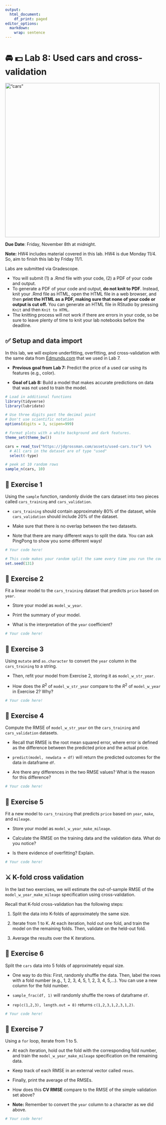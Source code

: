 ```yaml
---
output:
  html_document:
    df_print: paged
editor_options: 
  markdown: 
    wrap: sentence
---
```


# 🚘 💵 Lab 8: Used cars and cross-validation

<img src="img/cars.jpeg" alt="“cars”" width="500"/>\

**Due Date**: Friday, November 8th at midnight.

**Note:** HW4 includes material covered in this lab. HW4 is due Monday 11/4. So, aim to finish this lab by Friday 11/1.

Labs are submitted via Gradescope.

-   You will submit (1) a .Rmd file with your code, (2) a PDF of your code and output.
-   To generate a PDF of your code and output, **do not knit to PDF**. Instead, knit your .Rmd file as HTML, open the HTML file in a web browser, and then **print the HTML as a PDF, making sure that none of your code or output is cut off.** You can generate an HTML file in RStudio by pressing `Knit` and then `Knit to HTML`.
-   The knitting process will not work if there are errors in your code, so be sure to leave plenty of time to knit your lab notebooks before the deadline.

## ✅ Setup and data import

In this lab, we will explore underfitting, overfitting, and cross-validation with the same data from [Edmunds.com](https://edmunds.com) that we used in Lab 7.

-   **Previous goal from Lab 7:** Predict the price of a used car using its features (e.g., color).

-   **Goal of Lab 8:** Build a model that makes accurate predictions on data that was not used to train the model.

```r
# Load in additional functions
library(tidyverse)
library(lubridate)

# Use three digits past the decimal point
# Don't use scientific notation
options(digits = 3, scipen=999)

# Format plots with a white background and dark features.
theme_set(theme_bw())

cars = read_tsv("https://jdgrossman.com/assets/used-cars.tsv") %>% 
  # All cars in the dataset are of type "used"
  select(-type)

# peek at 10 random rows
sample_n(cars, 10)
```

## 🚀 Exercise 1

Using the `sample` function, randomly divide the cars dataset into two pieces called `cars_training` and `cars_validation`.

- `cars_training` should contain approximately 80\% of the dataset, while `cars_validation` should include 20\% of the dataset.

- Make sure that there is no overlap between the two datasets.

- Note that there are many different ways to split the data. You can ask PingPong to show you some different ways!

```r
# Your code here!

# This code makes your random split the same every time you run the code.
set.seed(131)

```

## 🚀 Exercise 2

Fit a linear model to the `cars_training` dataset that predicts `price` based on `year`.

- Store your model as `model_w_year`.

- Print the summary of your model.

- What is the interpretation of the `year` coefficient? 

```r
# Your code here!

```

## 🚀 Exercise 3

Using `mutate` and `as.character` to convert the `year` column in the `cars_training` to a string.

- Then, refit your model from Exercise 2, storing it as `model_w_str_year`.

- How does the $R^2$ of `model_w_str_year` compare to the $R^2$ of `model_w_year` in Exercise 2? Why?

```r
# Your code here!

```

## 🚀 Exercise 4

Compute the RMSE of `model_w_str_year` on the `cars_training` and `cars_validation` datasets.

- Recall that RMSE is the root mean squared error, where error is defined as the difference between the predicted price and the actual price.

- `predict(model, newdata = df)` will return the predicted outcomes for the data in dataframe `df`.

- Are there any differences in the two RMSE values? What is the reason for this difference? 

```r
# Your code here!


```

## 🚀 Exercise 5

Fit a new model to `cars_training` that predicts `price` based on `year`, `make`, and `mileage`.

- Store your model as `model_w_year_make_mileage`.

- Calculate the RMSE on the training data and the validation data. What do you notice?

- Is there evidence of overfitting? Explain.

```r
# Your code here!

```

## ⚔️ K-fold cross validation

In the last two exercises, we will estimate the out-of-sample RMSE of the `model_w_year_make_mileage` specification using cross-validation.

Recall that K-fold cross-validation has the following steps:

1. Split the data into K-folds of approximately the same size.

2. Iterate from 1 to K. At each iteration, hold out one fold, and train the model on the remaining folds. Then, validate on the held-out fold.

3. Average the results over the K iterations.

## 🚀 Exercise 6

Split the `cars` data into 5 folds of approximately equal size.

- One way to do this: First, randomly shuffle the data. Then, label the rows with a fold number (e.g., 1, 2, 3, 4, 5, 1, 2, 3, 4, 5,...). You can use a new column for the fold number.

- `sample_frac(df, 1)` will randomly shuffle the rows of dataframe `df`.

- `rep(c(1,2,3), length.out = 8)` returns `c(1,2,3,1,2,3,1,2)`.

```r
# Your code here!

```

## 🚀 Exercise 7

Using a `for` loop, iterate from 1 to 5.

- At each iteration, hold out the fold with the corresponding fold number, and train the `model_w_year_make_mileage` specification on the remaining data.

- Keep track of each RMSE in an external vector called `rmses`.

- Finally, print the average of the RMSEs. 

- How does this **CV RMSE** compare to the RMSE of the simple validation set above?

- **Note:** Remember to convert the `year` column to a character as we did above.

```r
# Your code here!

```

